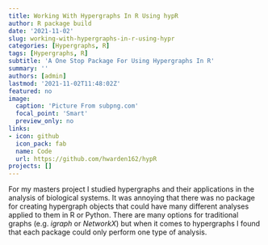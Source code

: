 ```yaml
---
title: Working With Hypergraphs In R Using hypR
author: R package build
date: '2021-11-02'
slug: working-with-hypergraphs-in-r-using-hypr
categories: [Hypergraphs, R]
tags: [Hypergraphs, R]
subtitle: 'A One Stop Package For Using Hypergraphs In R'
summary: ''
authors: [admin]
lastmod: '2021-11-02T11:48:02Z'
featured: no
image:
  caption: 'Picture From subpng.com'
  focal_point: 'Smart'
  preview_only: no
links:
- icon: github
  icon_pack: fab
  name: Code
  url: https://github.com/hwarden162/hypR
projects: []
---
```


For my masters project I studied hypergraphs and their applications in the analysis of biological systems. It was annoying that there was no package for creating hypergraph objects that could have many different analyses applied to them in R or Python. There are many options for traditional graphs (e.g. *igraph* or *NetworkX*) but when it comes to hypergraphs I found that each package could only perform one type of analysis. 


